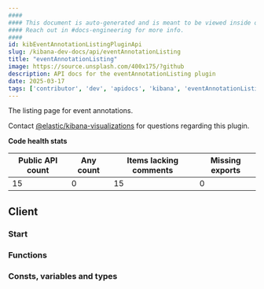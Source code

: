 ```yaml
---
####
#### This document is auto-generated and is meant to be viewed inside our experimental, new docs system.
#### Reach out in #docs-engineering for more info.
####
id: kibEventAnnotationListingPluginApi
slug: /kibana-dev-docs/api/eventAnnotationListing
title: "eventAnnotationListing"
image: https://source.unsplash.com/400x175/?github
description: API docs for the eventAnnotationListing plugin
date: 2025-03-17
tags: ['contributor', 'dev', 'apidocs', 'kibana', 'eventAnnotationListing']
---
```


The listing page for event annotations.

Contact [@elastic/kibana-visualizations](https://github.com/orgs/elastic/teams/kibana-visualizations) for questions regarding this plugin.

**Code health stats**

| Public API count  | Any count | Items lacking comments | Missing exports |
|-------------------|-----------|------------------------|-----------------|
| 15 | 0 | 15 | 0 |

## Client

### Start
<DocDefinitionList data={[eventAnnotationListingObj.client.start]}/>

### Functions
<DocDefinitionList data={eventAnnotationListingObj.client.functions}/>

### Consts, variables and types
<DocDefinitionList data={eventAnnotationListingObj.client.misc}/>

